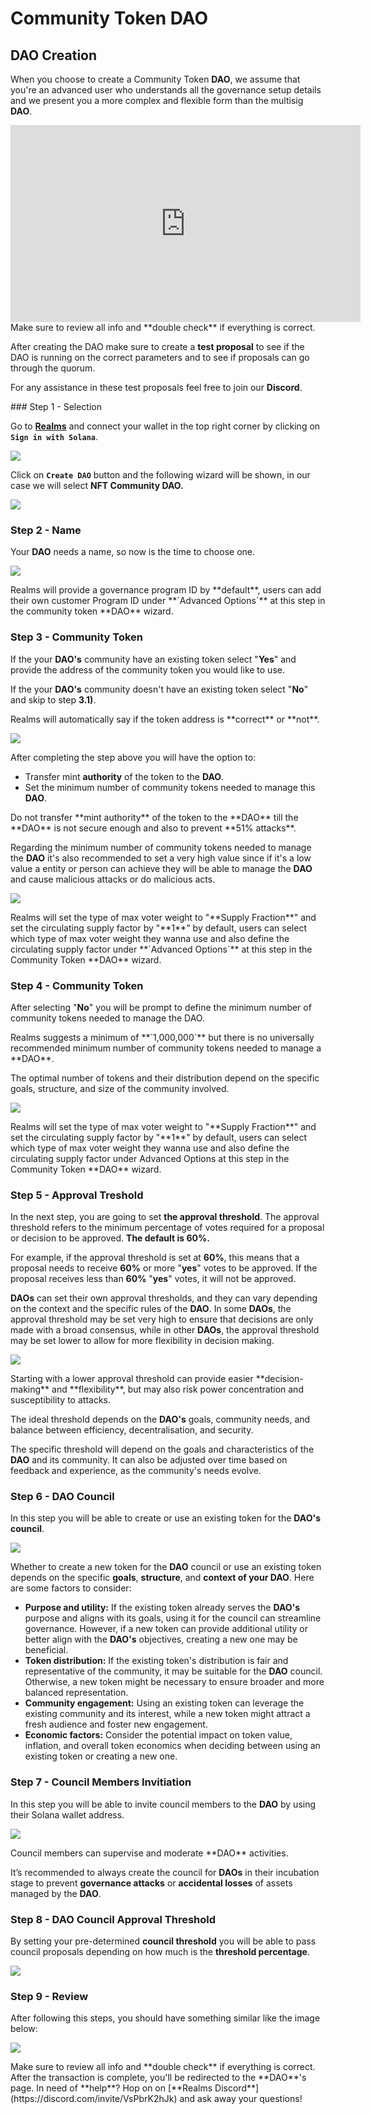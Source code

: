 
# Community Token DAO

## DAO Creation
When you choose to create a Community Token **DAO**, we assume that you're an advanced user who understands all the governance setup details and we present you a more complex and flexible form than the multisig **DAO**.

<Callout type="info" emoji="▶️">
<iframe width="560" height="315" src="https://www.youtube.com/embed/eIjuq2IAnck?si=eJf3iX0ovQTo3h2-" title="YouTube video player" frameborder="0" allow="accelerometer; autoplay; clipboard-write; encrypted-media; gyroscope; picture-in-picture; web-share" allowfullscreen></iframe>
</Callout>

<Callout type="warning" emoji="⚠️">
Make sure to review all info and **double check** if everything is correct.

After creating the DAO make sure to create a **test proposal** to see if the DAO is running on the correct parameters and to see if proposals can go through the quorum.

For any assistance in these test proposals feel free to join our **Discord**.
</Callout>

<Steps>
### Step 1 - Selection

Go to [**Realms**](https://app.realms.today/realms) and connect your wallet in the top right corner by clicking on **`Sign in with Solana`**.

![](../../source/createadao/createadao_step1.png)

Click on **`Create DAO`** button and the following wizard will be shown, in our case we will select **NFT Community DAO.**

![](../../source/createadao/createadao_step2.png)

### Step 2 - Name

Your **DAO** needs a name, so now is the time to choose one.

![](../../source/createadao/createadao_step3.png)

<Callout type="info" emoji="ℹ️">
Realms will provide a governance program ID by **default**, users can add their own customer Program ID under **`Advanced Options`** at this step in the community token **DAO** wizard.
</Callout>

### Step 3 - Community Token

If the your **DAO's** community have an existing token select "**Yes**" and provide the address of the community token you would like to use.&#x20;

If the your **DAO's** community doesn't have an existing token select "**No**" and skip to step **3.1)**.

<Callout type="info" emoji="ℹ️">
Realms will automatically say if the token address is **correct** or **not**.
</Callout>

![](../../source/createadao/createadao_step4.png)

After completing the step above you will have the option to:

* Transfer mint **authority** of the token to the **DAO**.
* Set the minimum number of community tokens needed to manage this **DAO**.

<Callout type="warning" emoji="⚠️">
Do not transfer **mint authority** of the token to the **DAO** till the **DAO** is not secure enough and also to prevent **51% attacks**.

Regarding the minimum number of community tokens needed to manage the **DAO** it's also recommended to set a very high value since if it's a low value a entity or person can achieve they will be able to manage the **DAO** and cause malicious attacks or do malicious acts.
</Callout>

![](../../source/createadao/createadao_step5.png)

<Callout type="info" emoji="ℹ️">
Realms will set the type of max voter weight to "**Supply Fraction**" and set the circulating supply factor by "**1**" by default, users can select which type of max voter weight they wanna use and also define the circulating supply factor under **`Advanced Options`** at this step in the Community Token **DAO** wizard.
</Callout>

### Step 4 - Community Token

After selecting "**No**" you will be prompt to define the minimum number of community tokens needed to manage the DAO.

<Callout type="info" emoji="ℹ️">
Realms suggests a minimum of **`1,000,000`** but there is no universally recommended minimum number of community tokens needed to manage a **DAO**.&#x20;

The optimal number of tokens and their distribution depend on the specific goals, structure, and size of the community involved.
</Callout>

![](../../source/createadao/createadao_step6.png)

<Callout type="info" emoji="ℹ️">
Realms will set the type of max voter weight to "**Supply Fraction**" and set the circulating supply factor by "**1**" by default, users can select which type of max voter weight they wanna use and also define the circulating supply factor under Advanced Options at this step in the Community Token **DAO** wizard.
</Callout>

### Step 5 - Approval Treshold

In the next step, you are going to set **the approval threshold**. The approval threshold refers to the minimum percentage of votes required for a proposal or decision to be approved. **The default is 60%.**

For example, if the approval threshold is set at **60%**, this means that a proposal needs to receive **60%** or more "**yes**" votes to be approved. If the proposal receives less than **60%** "**yes**" votes, it will not be approved.

**DAOs** can set their own approval thresholds, and they can vary depending on the context and the specific rules of the **DAO**. In some **DAOs**, the approval threshold may be set very high to ensure that decisions are only made with a broad consensus, while in other **DAOs**, the approval threshold may be set lower to allow for more flexibility in decision making.

![](../../source/createadao/createadao_step7.png)

<Callout type="warning" emoji="⚠️">
Starting with a lower approval threshold can provide easier **decision-making** and **flexibility**, but may also risk power concentration and susceptibility to attacks.

The ideal threshold depends on the **DAO's** goals, community needs, and balance between efficiency, decentralisation, and security.

The specific threshold will depend on the goals and characteristics of the **DAO** and its community. It can also be adjusted over time based on feedback and experience, as the community's needs evolve.
</Callout>

### Step 6 - DAO Council

In this step you will be able to create or use an existing token for the **DAO's council**.

![](../../source/createadao/createadao_step8.png)

Whether to create a new token for the **DAO** council or use an existing token depends on the specific **goals**, **structure**, and **context of your DAO**. Here are some factors to consider:

* **Purpose and utility:** If the existing token already serves the **DAO's** purpose and aligns with its goals, using it for the council can streamline governance. However, if a new token can provide additional utility or better align with the **DAO's** objectives, creating a new one may be beneficial.
* **Token distribution:** If the existing token's distribution is fair and representative of the community, it may be suitable for the **DAO** council. Otherwise, a new token might be necessary to ensure broader and more balanced representation.
* **Community engagement:** Using an existing token can leverage the existing community and its interest, while a new token might attract a fresh audience and foster new engagement.
* **Economic factors:** Consider the potential impact on token value, inflation, and overall token economics when deciding between using an existing token or creating a new one.

### Step 7 - Council Members Invitiation

In this step you will be able to invite council members to the **DAO** by using their Solana wallet address.

![](../../source/createadao/createadao_step9.png)

<Callout type="info" emoji="ℹ️">
Council members can supervise and moderate **DAO** activities.

It’s recommended to always create the council for **DAOs** in their incubation stage to prevent **governance attacks** or **accidental losses** of assets managed by the **DAO**.
</Callout>

### Step 8 - DAO Council Approval Threshold

By setting your pre-determined **council threshold** you will be able to pass council proposals depending on how much is the **threshold percentage**.

![](../../source/createadao/createadao_step10.png)

### Step 9 - Review

After following this steps, you should have something similar like the image below:

![](../../source/createadao/createadao_step11.png)
</Steps>

<Callout type="warning" emoji="⚠️">
Make sure to review all info and **double check** if everything is correct.
</Callout>

<Callout type="info" emoji="ℹ️">
After the transaction is complete, you'll be redirected to the **DAO**'s page.
</Callout>

<Callout type="default" emoji="👉">
In need of **help**? Hop on on [**Realms Discord**](https://discord.com/invite/VsPbrK2hJk) and ask away your questions!
</Callout>